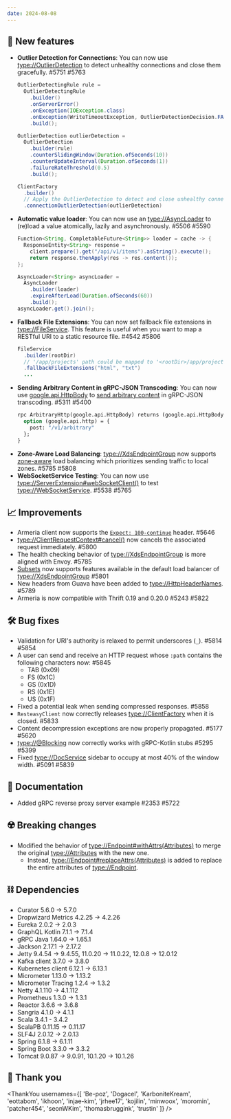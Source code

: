 ```yaml
---
date: 2024-08-08
---
```


## 🌟 New features

- **Outlier Detection for Connections**: You can now use <type://OutlierDetection> to detect unhealthy 
  connections and close them gracefully. #5751 #5763
  ```java
  OutlierDetectingRule rule =
    OutlierDetectingRule
      .builder()
      .onServerError()
      .onException(IOException.class)
      .onException(WriteTimeoutException, OutlierDetectionDecision.FATAL)
      .build();
  
  OutlierDetection outlierDetection = 
    OutlierDetection
      .builder(rule)
      .counterSlidingWindow(Duration.ofSeconds(10))
      .counterUpdateInterval(Duration.ofSeconds(1))
      .failureRateThreshold(0.5)
      .build();
  
  ClientFactory
    .builder()
    // Apply the OutlierDetection to detect and close unhealthy connections
    .connectionOutlierDetection(outlierDetection)
  ```
- **Automatic value loader**: You can now use an <type://AsyncLoader> to (re)load a value atomically, lazily and 
  asynchronously. #5506 #5590
  ```java
  Function<String, CompletableFuture<String>> loader = cache -> {
    ResponseEntity<String> response =
      client.prepare().get("/api/v1/items").asString().execute();
      return response.thenApply(res -> res.content());
  };

  AsyncLoader<String> asyncLoader =
    AsyncLoader
      .builder(loader)
      .expireAfterLoad(Duration.ofSeconds(60))
      .build();
  asyncLoader.get().join();
  ```
- **Fallback File Extensions**: You can now set fallback file extensions in <type://FileService>.
  This feature is useful when you want to map a RESTful URI to a static resource file. #4542 #5806
  ```java
  FileService
    .builder(rootDir)
    // '/app/projects' path could be mapped to '<rootDir>/app/projects.html'
    .fallbackFileExtensions("html", "txt")
    ...
  ```
- **Sending Arbitrary Content in gRPC-JSON Transcoding**: You can now use [google.api.HttpBody](https://github.com/googleapis/googleapis/blob/master/google/api/httpbody.proto)
  to [send arbitrary content](https://www.envoyproxy.io/docs/envoy/latest/configuration/http/http_filters/grpc_json_transcoder_filter#sending-arbitrary-content)
  in gRPC-JSON transcoding. #5311 #5400
  ```protobuf
  rpc ArbitraryHttp(google.api.HttpBody) returns (google.api.HttpBody) {
    option (google.api.http) = {
      post: "/v1/arbitrary"
    };
  }
  ```
- **Zone-Aware Load Balancing**: <type://XdsEndpointGroup> now supports [zone-aware](https://www.envoyproxy.io/docs/envoy/latest/intro/arch_overview/upstream/load_balancing/zone_aware)
  load balancing which prioritizes sending traffic to local zones. #5785 #5808
- **WebSocketService Testing**: You can now use <type://ServerExtension#webSocketClient()> to test <type://WebSocketService>. #5538 #5765

## 📈 Improvements

- Armeria client now supports the [`Expect: 100-continue`](https://developer.mozilla.org/en-US/docs/Web/HTTP/Status/100) header. #5646
- <type://ClientRequestContext#cancel()> now cancels the associated request immediately. #5800
- The health checking behavior of <type://XdsEndpointGroup> is more aligned with Envoy. #5785
- [Subsets](https://www.envoyproxy.io/docs/envoy/latest/intro/arch_overview/upstream/load_balancing/subsets#load-balancer-subsets) now
  supports features available in the default load balancer of <type://XdsEndpointGroup> #5801
- New headers from Guava have been added to <type://HttpHeaderNames>. #5789
- Armeria is now compatible with Thrift 0.19 and 0.20.0 #5243 #5822

## 🛠️ Bug fixes

- Validation for URI's authority is relaxed to permit underscores (`_`). #5814 #5854
- A user can send and receive an HTTP request whose `:path` contains the following characters now: #5845
  - TAB (0x09)
  - FS (0x1C)
  - GS (0x1D)
  - RS (0x1E)
  - US (0x1F)
- Fixed a potential leak when sending compressed responses. #5858
- `ResteasyClient` now correctly releases <type://ClientFactory> when it is closed. #5833
- Content decompression exceptions are now properly propagated. #5177 #5620
- <type://@Blocking> now correctly works with gRPC-Kotlin stubs #5295 #5399
- Fixed <type://DocService> sidebar to occupy at most 40% of the window width. #5091 #5839

## 📃 Documentation

- Added gRPC reverse proxy server example #2353 #5722

## ☢️ Breaking changes

- Modified the behavior of <type://Endpoint#withAttrs(Attributes)> to merge the original <type://Attributes> 
  with the new one.
  - Instead, <type://Endpoint#replaceAttrs(Attributes)> is added to replace the entire attributes of <type://Endpoint>.

## ⛓ Dependencies

- Curator 5.6.0 → 5.7.0
- Dropwizard Metrics 4.2.25 → 4.2.26
- Eureka 2.0.2 → 2.0.3
- GraphQL Kotlin 7.1.1 → 7.1.4
- gRPC Java 1.64.0 → 1.65.1
- Jackson 2.17.1 → 2.17.2
- Jetty 9.4.54 → 9.4.55, 11.0.20 → 11.0.22, 12.0.8 → 12.0.12
- Kafka client 3.7.0 → 3.8.0
- Kubernetes client 6.12.1 → 6.13.1
- Micrometer 1.13.0 → 1.13.2
- Micrometer Tracing 1.2.4 → 1.3.2
- Netty 4.1.110 → 4.1.112
- Prometheus 1.3.0 → 1.3.1
- Reactor 3.6.6 → 3.6.8
- Sangria 4.1.0 → 4.1.1
- Scala 3.4.1 - 3.4.2
- ScalaPB 0.11.15 → 0.11.17
- SLF4J 2.0.12 → 2.0.13
- Spring 6.1.8 → 6.1.11
- Spring Boot 3.3.0 → 3.3.2
- Tomcat 9.0.87 → 9.0.91, 10.1.20 → 10.1.26

## 🙇 Thank you

<ThankYou usernames={[
  'Be-poz',
  'Dogacel',
  'KarboniteKream',
  'eottabom',
  'ikhoon',
  'injae-kim',
  'jrhee17',
  'kojilin',
  'minwoox',
  'moromin',
  'patcher454',
  'seonWKim',
  'thomasbruggink',
  'trustin'
]} />
